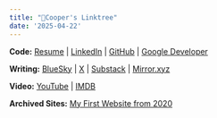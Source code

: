 ```yaml
---
title: "🌴Cooper's Linktree"
date: '2025-04-22'
---
```


**Code:**
[Resume](https://docs.google.com/document/d/15wtKG9juJMYQOI793LvNYMfmeu7hyErO4xWixkTrSHI/edit?usp=sharing)
| [LinkedIn](https://www.linkedin.com/in/cooperability/) |
[GitHub](https://github.com/cooperability) |
[Google Developer](https://g.dev/cooperability)

**Writing:** [BlueSky](https://bsky.app/profile/cooperability.com) |
[X](https://x.com/cooperability) |
[Substack](https://cooperability.substack.com/) |
[Mirror.xyz](https://mirror.xyz/0xAd7f62080c882D575DCd6F5eb29cB9C09B0d4B0D)

**Video:** [YouTube](https://www.youtube.com/@cooperability) |
[IMDB](https://www.imdb.com/name/nm5343773/)

**Archived Sites:** [My First Website from 2020](/oldSite.html)
